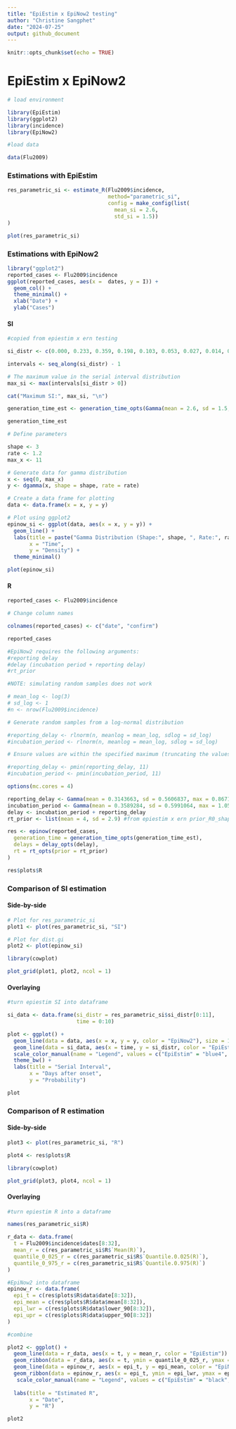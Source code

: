 ```yaml
---
title: "EpiEstim x EpiNow2 testing"
author: "Christine Sangphet"
date: "2024-07-25"
output: github_document
---
```


```r
knitr::opts_chunk$set(echo = TRUE)
```

# **EpiEstim x EpiNow2**

```r
# load environment

library(EpiEstim)
library(ggplot2)
library(incidence)
library(EpiNow2)

```

```r
#load data

data(Flu2009)
```

### **Estimations with EpiEstim**

```r
res_parametric_si <- estimate_R(Flu2009$incidence, 
                                method="parametric_si",
                                config = make_config(list(
                                  mean_si = 2.6, 
                                  std_si = 1.5))
)
```

```r
plot(res_parametric_si)
```

### **Estimations with EpiNow2**

```r
library("ggplot2")
reported_cases <- Flu2009$incidence
ggplot(reported_cases, aes(x =  dates, y = I)) +
  geom_col() +
  theme_minimal() +
  xlab("Date") +
  ylab("Cases")
```

#### **SI**

```r
#copied from epiestim x ern testing

si_distr <- c(0.000, 0.233, 0.359, 0.198, 0.103, 0.053, 0.027, 0.014, 0.007, 0.003, 0.002, 0.001)

intervals <- seq_along(si_distr) - 1

# The maximum value in the serial interval distribution
max_si <- max(intervals[si_distr > 0])

cat("Maximum SI:", max_si, "\n")
```

```r
generation_time_est <- generation_time_opts(Gamma(mean = 2.6, sd = 1.5, max = 11))

generation_time_est
```

```r
# Define parameters

shape <- 3
rate <- 1.2
max_x <- 11

# Generate data for gamma distribution
x <- seq(0, max_x)
y <- dgamma(x, shape = shape, rate = rate)

# Create a data frame for plotting
data <- data.frame(x = x, y = y)

# Plot using ggplot2
epinow_si <- ggplot(data, aes(x = x, y = y)) +
  geom_line() +
  labs(title = paste("Gamma Distribution (Shape:", shape, ", Rate:", rate, ")"),
       x = "Time",
       y = "Density") +
  theme_minimal()

plot(epinow_si)
```

#### R

```r
reported_cases <- Flu2009$incidence

# Change column names

colnames(reported_cases) <- c("date", "confirm")

reported_cases
```

```r
#EpiNow2 requires the following arguments:
#reporting delay
#delay (incubation period + reporting delay)
#rt_prior
```

```r
#NOTE: simulating random samples does not work

# mean_log <- log(3)
# sd_log <- 1
#n <- nrow(Flu2009$incidence)

# Generate random samples from a log-normal distribution

#reporting_delay <- rlnorm(n, meanlog = mean_log, sdlog = sd_log)
#incubation_period <- rlnorm(n, meanlog = mean_log, sdlog = sd_log)

# Ensure values are within the specified maximum (truncating the values above max)

#reporting_delay <- pmin(reporting_delay, 11)
#incubation_period <- pmin(incubation_period, 11)
```

```r
options(mc.cores = 4)

reporting_delay <- Gamma(mean = 0.3143663, sd = 0.5606837, max = 0.8671758) #values from ern
incubation_period <- Gamma(mean = 0.3589284, sd = 0.5991064, max = 1.057728) #values from ern 
delay <- incubation_period + reporting_delay
rt_prior <- list(mean = 4, sd = 2.9) #from epiestim x ern prior_R0_shape = 2 and prior_R0_rate = 0.5

res <- epinow(reported_cases,
  generation_time = generation_time_opts(generation_time_est),
  delays = delay_opts(delay),
  rt = rt_opts(prior = rt_prior)
)
```

```r
res$plots$R
```

### Comparison of SI estimation

#### Side-by-side

```r
# Plot for res_parametric_si
plot1 <- plot(res_parametric_si, "SI")

# Plot for dist.gi
plot2 <- plot(epinow_si)

library(cowplot)

plot_grid(plot1, plot2, ncol = 1)
```

#### Overlaying

```r
#turn epiestim SI into dataframe

si_data <- data.frame(si_distr = res_parametric_si$si_distr[0:11],
                      time = 0:10)

plot <- ggplot() + 
  geom_line(data = data, aes(x = x, y = y, color = "EpiNow2"), size = 1) +
  geom_line(data = si_data, aes(x = time, y = si_distr, color = "EpiEstim"), size = 1) + 
  scale_color_manual(name = "Legend", values = c("EpiEstim" = "blue4", "EpiNow2" = "lightblue1")) +
  theme_bw() +
  labs(title = "Serial Interval",
       x = "Days after onset",
       y = "Probability")

plot
```

### Comparison of R estimation

#### Side-by-side

```r
plot3 <- plot(res_parametric_si, "R")

plot4 <- res$plots$R

library(cowplot)

plot_grid(plot3, plot4, ncol = 1)
```

#### Overlaying

```r
#turn epiestim R into a dataframe 

names(res_parametric_si$R)

r_data <- data.frame(
  t = Flu2009$incidence$dates[8:32],
  mean_r = c(res_parametric_si$R$`Mean(R)`),
  quantile_0_025_r = c(res_parametric_si$R$`Quantile.0.025(R)`),
  quantile_0_975_r = c(res_parametric_si$R$`Quantile.0.975(R)`)
)

#EpiNow2 into dataframe
epinow_r <- data.frame(
  epi_t = c(res$plots$R$data$date[8:32]),
  epi_mean = c(res$plots$R$data$mean[8:32]),
  epi_lwr = c(res$plots$R$data$lower_90[8:32]),
  epi_upr = c(res$plots$R$data$upper_90[8:32])
)

#combine

plot2 <- ggplot() +
  geom_line(data = r_data, aes(x = t, y = mean_r, color = "EpiEstim")) +
  geom_ribbon(data = r_data, aes(x = t, ymin = quantile_0_025_r, ymax = quantile_0_975_r), alpha = 0.2, fill = "black") +
  geom_line(data = epinow_r, aes(x = epi_t, y = epi_mean, color = "EpiNow2")) +
  geom_ribbon(data = epinow_r, aes(x = epi_t, ymin = epi_lwr, ymax = epi_upr), alpha = 0.2, fill = "violetred") +
   scale_color_manual(name = "Legend", values = c("EpiEstim" = "black", "EpiNow" = "violetred")) +
  
  labs(title = "Estimated R",
       x = "Date",
       y = "R")

plot2
```
